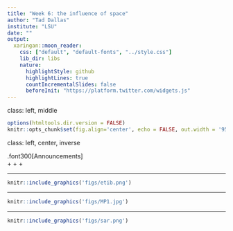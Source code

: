 ```yaml
---
title: "Week 6: the influence of space"
author: "Tad Dallas"
institute: "LSU"
date: ""
output:
  xaringan::moon_reader:
    css: ["default", "default-fonts", "../style.css"]
    lib_dir: libs
    nature:
      highlightStyle: github
      highlightLines: true
      countIncrementalSlides: false
      beforeInit: "https://platform.twitter.com/widgets.js"
---
```

class: left, middle


```r

options(htmltools.dir.version = FALSE)
knitr::opts_chunk$set(fig.align='center', echo = FALSE, out.width = '95%')

```



class: left, center, inverse

.font300[Announcements]  
+ 
+ 
+ 



---

```r
knitr::include_graphics('figs/etib.png')
```



---

```r
knitr::include_graphics('figs/MP1.jpg')
```







---

```r
knitr::include_graphics('figs/sar.png')
```























